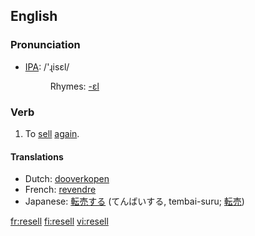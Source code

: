 ==English==
=== Pronunciation ===
*[[w:IPA|IPA]]: /'ɻisεl/
*:Rhymes: [[Rhymes:English:-ɛl|-ɛl]]

=== Verb ===
{{en-verb|resells|reselling|resold|resold}}

# To [[sell]] [[again]].

====Translations====
*Dutch: [[dooverkopen]]
*French: [[revendre]]
*Japanese: [[転売する]] (てんばいする, tembai-suru; [[転売]])

[[fr:resell]]
[[fi:resell]]
[[vi:resell]]